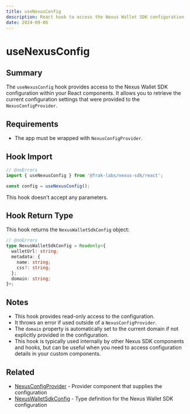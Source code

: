 ```yaml
---
title: useNexusConfig
description: React hook to access the Nexus Wallet SDK configuration
date: 2024-09-06
---
```


# useNexusConfig

## Summary
The `useNexusConfig` hook provides access to the Nexus Wallet SDK configuration within your React components. It allows you to retrieve the current configuration settings that were provided to the `NexusConfigProvider`.

## Requirements
- The app must be wrapped with `NexusConfigProvider`.

## Hook Import

```ts twoslash
// @noErrors
import { useNexusConfig } from '@frak-labs/nexus-sdk/react';

const config = useNexusConfig();
```

This hook doesn't accept any parameters.

## Hook Return Type
This hook returns the `NexusWalletSdkConfig` object:

```ts twoslash
// @noErrors
type NexusWalletSdkConfig = Readonly<{
  walletUrl: string;
  metadata: {
    name: string;
    css?: string;
  };
  domain: string;
}>;
```

## Notes
- This hook provides read-only access to the configuration.
- It throws an error if used outside of a `NexusConfigProvider`.
- The `domain` property is automatically set to the current domain if not explicitly provided in the configuration.
- This hook is typically used internally by other Nexus SDK components and hooks, but can be useful when you need to access configuration details in your custom components.

## Related
- [NexusConfigProvider](/wallet-sdk/api/react/NexusConfigProvider) - Provider component that supplies the configuration
- [NexusWalletSdkConfig](/wallet-sdk/api/types/NexusWalletSdkConfig) - Type definition for the Nexus Wallet SDK configuration